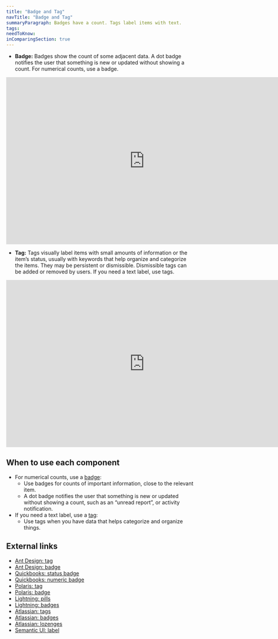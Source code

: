```yaml
---
title: "Badge and Tag"
navTitle: "Badge and Tag"
summaryParagraph: Badges have a count. Tags label items with text.
tags:
needToKnow:
inComparingSection: true
---
```


- **Badge:** Badges show the count of some adjacent data. A dot badge notifies the user that something is new or updated without showing a count. For numerical counts, use a badge.

<iframe style="border: none;" width="744" height="450" src="https://www.figma.com/embed?embed_host=share&url=https%3A%2F%2Fwww.figma.com%2Ffile%2FeZKEE5kXbEMY3lx84oz8iN%2F%25E2%259D%25A4%25EF%25B8%258F-UI-Kit%253A-Heart%3Fnode-id%3D1929%253A14398" allowfullscreen></iframe>

- **Tag:** Tags visually label items with small amounts of information or the item’s status, usually with keywords that help organize and categorize the items. They may be persistent or dismissible. Dismissible tags can be added or removed by users. If you need a text label, use tags.

<iframe style="border: none;" width="744" height="450" src="https://www.figma.com/embed?embed_host=share&url=https%3A%2F%2Fwww.figma.com%2Ffile%2FeZKEE5kXbEMY3lx84oz8iN%2F%25E2%259D%25A4%25EF%25B8%258F-UI-Kit%253A-Heart%3Fnode-id%3D14473%253A90332" allowfullscreen></iframe>

## When to use each component

*   For numerical counts, use a [badge](/components/badge):
    *   Use badges for counts of important information, close to the relevant item.
    *   A dot badge notifies the user that something is new or updated without showing a count, such as an “unread report”, or activity notification.
*   If you need a text label, use a [tag](/components/tag):
    *   Use tags when you have data that helps categorize and organize things.

## External links

- [Ant Design: tag](https://ant.design/components/tag/)
- [Ant Design: badge](https://ant.design/components/badge/)
- [Quickbooks: status badge](https://designsystem.quickbooks.com/component/status-badges/)
- [Quickbooks: numeric badge](https://designsystem.quickbooks.com/component/numeric-badges/)
- [Polaris: tag](https://polaris.shopify.com/components/forms/tag#navigation)
- [Polaris: badge](https://polaris.shopify.com/components/images-and-icons/badge#navigation)
- [Lightning: pills](https://www.lightningdesignsystem.com/components/pills/)
- [Lightning: badges](https://www.lightningdesignsystem.com/components/badges/)
- [Atlassian: tags](https://atlassian.design/guidelines/product/components/tags)
- [Atlassian: badges](https://atlassian.design/guidelines/product/components/badges)
- [Atlassian: lozenges](https://atlassian.design/guidelines/product/components/lozenges)
- [Semantic UI: label](https://semantic-ui.com/elements/label.html)

